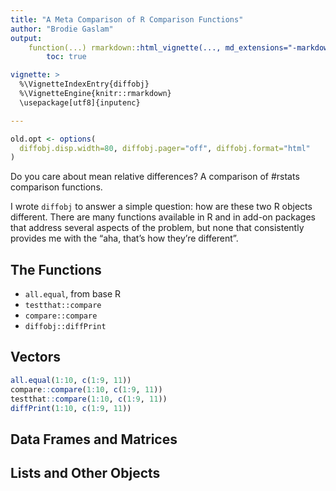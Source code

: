 ```yaml
---
title: "A Meta Comparison of R Comparison Functions"
author: "Brodie Gaslam"
output:
    function(...) rmarkdown::html_vignette(..., md_extensions="-markdown_in_html_blocks", css=c(file.path(system.file(package="diffobj"), "css", "diffobj.css"), "styles.css")):
        toc: true

vignette: >
  %\VignetteIndexEntry{diffobj}
  %\VignetteEngine{knitr::rmarkdown}
  \usepackage[utf8]{inputenc}

---
```


```r
old.opt <- options(
  diffobj.disp.width=80, diffobj.pager="off", diffobj.format="html"
)
```

Do you care about mean relative differences? A comparison of #rstats comparison
functions.

I wrote `diffobj` to answer a simple question: how are these two R objects
different.  There are many functions available in R and in add-on packages that
address several aspects of the problem, but none that consistently provides me
with the "aha, that's how they're different".

## The Functions

* `all.equal`, from base R
* `testthat::compare`
* `compare::compare`
* `diffobj::diffPrint`

## Vectors

```r
all.equal(1:10, c(1:9, 11))
compare::compare(1:10, c(1:9, 11))
testthat::compare(1:10, c(1:9, 11))
diffPrint(1:10, c(1:9, 11))
```

## Data Frames and Matrices

## Lists and Other Objects

